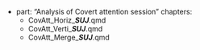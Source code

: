 - part: "Analysis of Covert attention session "
  chapters:
   - CovAtt_Horiz_***SUJ***.qmd
   - CovAtt_Verti_***SUJ***.qmd
   - CovAtt_Merge_***SUJ***.qmd
